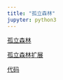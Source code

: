 ---
title: "孤立森林"
jupyter: python3
---

[孤立森林](https://cs.nju.edu.cn/zhouzh/zhouzh.files/publication/icdm08b.pdf)

[孤立森林扩展](https://arxiv.org/pdf/1811.02141.pdf)

[代码](https://github.com/sahandha/eif)